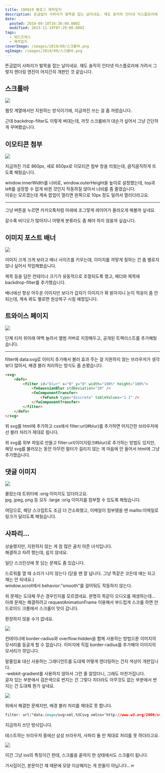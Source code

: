```yaml
---
title: 190919 블로그 제작일지
description: 뜬금없이 사파리가 발목을 잡는 날이네요. 쟤도 솔직히 인터넷 익스플로러에 가려서 그렇지 렌더링 엔진이 어지간히 개판인 것 같습니다. 스크롤바 웹킷 계열에서만 지원하는 방식이기에, 지금까진 쓰는 걸 좀 꺼렸습니다. 근데 backdrop-filter도 이렇게 써대는데, 까짓 스크롤바가 대순가 싶어서 그냥 간단하게 꾸며봤습니다. 이모티콘 첨부 지금까진 가로 860px, 세로 650px로 이모티콘 첨부 창을 띄웠는데, 큼직큼직하게 뜨도록 해뒀습니다. window.innerWidth를 너비로, window.outerHeight을
date:
  posted: 2019-09-18T16:36:00.000Z
  modified: 2023-11-19T07:29:00.000Z
tags:
  - 워드프레스
  - 제작일지
coverImage: /images/2019/09/스크롤바.png
ogImage: /images/2019/09/스크롤바.png
---
```


뜬금없이 사파리가 발목을 잡는 날이네요. 쟤도 솔직히 인터넷 익스플로러에 가려서 그렇지 렌더링 엔진이 어지간히 개판인 것 같습니다.

## 스크롤바

![](/images/2019/09/스크롤바.png)

웹킷 계열에서만 지원하는 방식이기에, 지금까진 쓰는 걸 좀 꺼렸습니다.

근데 backdrop-filter도 이렇게 써대는데, 까짓 스크롤바가 대순가 싶어서 그냥 간단하게 꾸며봤습니다.

## 이모티콘 첨부

![](/images/2019/09/이모티콘-첨부.png)

지금까진 가로 860px, 세로 650px로 이모티콘 첨부 창을 띄웠는데, 큼직큼직하게 뜨도록 해뒀습니다.

window.innerWidth를 너비로, window.outerHeight을 높이로 설정했는데, top과 left를 설정할 수 없게 바뀐 것인지 작동하질 않아서 너비를 좀 줄였습니다.  
이유는 모르겠는데 계속 팝업이 열리면 왼쪽으로 10px 정도 밀려서 열리더라고요.

---

그냥 버튼을 누르면 카카오톡처럼 아래에 조그맣게 레이어가 올라오게 해볼까 싶네요.

갈수록 비디오가 많아지니 어떻게 분류라도 좀 해야 하지 않을까 싶습니다.

## 이미지 포스트 배너

![](/images/2019/09/이미지-포스트.png)

이미지 크게 크게 보라고 배너 사이즈를 키우는데, 이미지를 까맣게 칠하는 건 좀 별로지 않나 싶어서 작업해봤습니다.

제목 등을 담은 컨테이너 크기가 유동적으로 조절되도록 했고, 헤더와 제목에 backdrop-filter를 추가했습니다.

배너에선 항상 어두운 이미지만 보다가 갑자기 이미지가 확 밝아지니 눈이 적응이 좀 안 되는데, 계속 봐도 별로면 원상복구 시킬 예정입니다.

## 트와이스 페이지

![](/images/2019/09/Feel-Special-Pre.png)

단체 티저 위아래 여백 늘려서 앨범 커버로 지정해두고, 공개된 트랙리스트를 추가해뒀습니다.

---

filter에 data:svg로 이미지 추가해서 블러 효과 주는 걸 지원하지 않는 브라우저가 생각보다 많아서, 배경 블러 처리하는 방식도 좀 손봤습니다.

```html
<svg>
    <defs>
        <filter id="blur" x="0" y="0" width="100%" height="100%">
            <feGaussianBlur stdDeviation="20" />
            <feComponentTransfer>
                <feFuncA type="discrete" tableValues="1 1" />
            </feComponentTransfer>
        </filter>
    </defs>
</svg>
```

위 svg를 html에 추가하고 css에서 filter:url(#blur)를 추가하면 어지간한 브라우저에선 블러 처리가 제대로 됩니다.

위 svg를 외부 파일로 만들고 filter:url(이미지링크#blur)로 추가하는 방법도 있지만, 해당 svg를 불러오는 동안 아무런 필터가 걸리지 않는 게 마음에 안 들어서 html에 그냥 추가했습니다.

## 댓글 이미지

![](/images/2019/09/orig-이미지.png)

몰랐는데 트위터에 :orig 이미지도 있더라고요.  
jpg, jpeg, png 등 모두 :large :orig 이미지를 첨부할 수 있도록 해뒀습니다.

여담으로, 해당 스크립트도 조금 더 간소화했고, 이메일이 첨부됐을 땐 mailto:이메일로 링크가 달리도록 해뒀습니다.

## 사파리...

상술했지만, 지원하지 않는 게 참 많은 골치 아픈 녀석입니다.  
해결하고 자려 했는데, 쉽지 않네요.

일단 스크린샷에 못 담는 문제도 좀 있습니다.

드로워를 열 때 소리가 나지 않는다 (닫을 땐 잘 납니다. 그냥 똑같은 코든데 얘는 되고 쟤는 안 되네요.)  
window.scroll에서 behavior:"smooth"를 걸어둬도 작동하지 않는다.

위 문제는 도대체 무슨 경우인지를 모르겠네요. 분명히 똑같이 오디오를 재생하는데…  
아래 문제는 해결하려고 requestAnimationFrame 이용해서 부드럽게 스크롤 하면 안드로이드 크롬에서 스크롤이 맛이 갑니다.

환장하지 않을 수가 없네요.

![](/images/2019/09/사파리-1.png)

컨테이너에 border-radius와 overflow:hidden을 함께 사용하는 방법으론 이미지의 모서리를 둥글게 할 수 없습니다. 이미지에 직접 border-radius를 추가해야 이미지의 모서리가 깎입니다.

말줄임표 대신 사용하는 그래디언트를 도대체 어떻게 렌더링하는 건지 색상이 개판입니다.  
\-webkit-gradient를 사용하지 않아서 그런 줄 알았더니, 그래도 마찬가집니다.  
글자 있는 부분에서 검은색으로 번지는 건 그렇다 치더라도 아무것도 없는 부분에서 번지는 건 도대체 뭔가 싶네요.

![](/images/2019/09/사파리-2.png)

위에서 해결한 문제지만, 배경 블러 처리를 제대로 못 합니다.

```css
filter: url("data:image/svg+xml,%3Csvg xmlns='http://www.w3.org/2000/svg'%3E%3Cfilter id='a' x='0' y='0' width='1' height='1'%3E%3CfeGaussianBlur stdDeviation='40' result='b'/%3E%3CfeMorphology operator='dilate' radius='4'/%3E %3CfeMerge%3E%3CfeMergeNode/%3E%3CfeMergeNode in='b'/%3E%3C/feMerge%3E%3C/filter%3E%3C/svg%3E#a");
```

지금까지 쓰던 방식입니다.

테스트하는 브라우저 중에선 삼성 브라우저, 사파리 둘 만 제대로 처리를 못 하더라고요.

![](/images/2019/09/사파리-3.png)

이건 그냥 ios의 특징이긴 한데, 스크롤을 끝까지 한 상태에서도 스크롤이 됩니다.

가사집이건, 본문이건 쟤 때문에 모양 이상해지는 게 한둘이 아닙니다…ㅠ